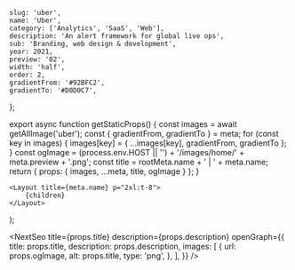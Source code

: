 
	slug: 'uber',
	name: 'Uber',
	category: ['Analytics', 'SaaS', 'Web'],
	description: 'An alert framework for global live ops',
	sub: 'Branding, web design & development',
	year: 2021,
	preview: '02',
	width: 'half',
	order: 2,
	gradientFrom: '#92BFC2',
	gradientTo: '#D0D0C7',
};

export async function getStaticProps() {
	const images = await getAllImage('uber');
	const { gradientFrom, gradientTo } = meta;
	for (const key in images) {
		images[key] = { ...images[key], gradientFrom, gradientTo };
	}
	const ogImage =
		(process.env.HOST || '') + '/images/home/' + meta.preview + '.png';
	const title = rootMeta.name + ' | ' + meta.name;
	return { props: { images, ...meta, title, ogImage } };
}

	<Layout title={meta.name} p="2xl:t-8">
		{children}
	</Layout>
);

<NextSeo
	title={props.title}
	description={props.description}
	openGraph={{
		title: props.title,
		description: props.description,
		images: [
			{
				url: props.ogImage,
				alt: props.title,
				type: 'png',
			},
		],
	}}
/>

<Title text="An alert framework for global live ops." sub="UberEats 2020" />

<FullWidth>
	<Image {...props.images['01']} />
</FullWidth>

<RegularWidth>
	<Paragraph>
		Terra is UberEats’ marketplace real-time monitoring tool used by global Live
		Ops to manage our global marketplace dynamics. When there is an imbalance in
		supply and demand (a sudden spike in demand, for example), ops teams can
		pull various levers that help balance the marketplace in real-time.
	</Paragraph>
</RegularWidth>

<RegularWidth>
	<Header>1 — The new feature</Header>
	<Image {...props.images['02']} />
	<Paragraph>
		We designed and developed a new activity and alert framework within Terra
		that gave UberEats Live Ops team timely alerts and full context of global
		marketplace dynamics. This new feature led to:
	</Paragraph>
</RegularWidth>

<RegularWidth>
	<div p="y-10" flex="~" justify="center">
		<div flex="~ col lg:row" gap="5">
			<div flex="~" gap="6">
				<div w="60px" h="60px">
					<Image {...props.images['arrow_up']} />
				</div>
				<li list="none" font="medium" m="b-3 lg:b-5" text="4xl lg:6xl">
					25%
				</li>
				<li list="none" opacity="50" text="lg:xl">
					Agents productivity
				</li>
			</div>
			<div flex="~" gap="6">
				<div w="60px" h="60px">
					<Image {...props.images['arrow_down']} />
				</div>
				<li list="none" font="medium" m="b-3 lg:b-5" text="4xl lg:6xl">
					15m
				</li>
				<li list="none" opacity="50" text="lg:xl">
					Alerts resolvement time
				</li>
			</div>
		</div>
	</div>
</RegularWidth>

<RegularWidth>
	<Header>2 — The challenge</Header>
	<Image {...props.images['03']} />
</RegularWidth>

<RegularWidth>
	<div
		flex="col"
		display="flex lg:grid"
		grid="cols-12"
		gap="10"
		p="y-10 lg:y-20"
		m="lg:b-5"
	>
		<div grid="lg:col-start-2 lg:col-span-4" text="xl" font="medium">
			<div m="lg:b-3">
				There was not a centralized place to view actions taken to manage the
				marketplace.
			</div>
			<div>
				Ops needed multiple tools to understand what was happening in the
				marketplace:
			</div>
		</div>
		<div grid="lg:col-start-7 lg:col-span-5">
			<div bg="white opacity-10" p="5" m="b-5" border="rounded-xl">
				<h3 m="b-3" font="bold">
					Gchat bot
				</h3>
				<p font="medium">
					Ops built a bot that share real-time alerts in Gchat. However, this
					chat does not give agents full context of the marketplace dynamics.
				</p>
			</div>
			<div bg="white opacity-10" p="5" m="b-5" border="rounded-xl">
				<h3 m="b-3" font="bold">
					Klaxon web app
				</h3>
				<p font="medium">
					Independent app that stores global marketplace real-time alerts, which
					does not provide any context about marketplace health.
				</p>
			</div>
			<div bg="white opacity-10" p="5" m="b-5" border="rounded-xl">
				<h3 m="b-3" font="bold">
					Ops activity query
				</h3>
				<p font="medium">
					Terra logs all actions taken and state of the market at the time.
					However, this is only available in a database that must be queried
					externally and on an ad hoc basis.
				</p>
			</div>
		</div>
	</div>
</RegularWidth>

<RegularWidth>
	<Image {...props.images['04']} />
</RegularWidth>

<RegularWidth>
	<Header>3 — User research</Header>
</RegularWidth>

<RegularWidth>
	<div
		m="b-10 lg:b-20"
		grid="lg:~ lg:cols-12"
		gap="lg:gap-5"
	>
		<div border="~ bc03 rounded-lg" p="5 lg:10" grid="lg:col-span-10 lg:col-start-2">
			<div p="b-10" flex="~ col lg:row" border="b bc03">
				<Image
					{...props.images['A01']}
					noRound
					border="rounded-full"
					className="w-32 h-32 mr-10 mb-4 lg:mb-0"
				/>
				<div m="lg:l-10">
					<h3 font="bold" m="b-4" text="2xl">Sam - Ops Manager</h3>
					<p font="medium" w="lg:w-7/12">
						Ensure consistent supply and demand across Eats marketplace through
						continuous analytical assessment and intervention. Manage a team of
						COEs.
					</p>
				</div>
			</div>
			<div className="flex pt-10 flex-col lg:flex-row">
				<div w="lg:6/12" p="lg:r-4">
					<h4 font="bold leading-5" m="b-4">Tasks & Responsibilities</h4>
					<ul text="sm" space="y-2">
						<li>• Use Terra once a week for reviewing and reportingpurposes</li>
						<li>
							• Help COE agents when serious issues arise, or when COE agents
							request to review their work
						</li>
						<li>• Run queries once a week to review COE performance</li>
					</ul>
				</div>
				<div w="lg:6/12" p="lg:l-4">
					<h4 font="bold leading-5" m="b-4">Core needs</h4>
					<ul text="sm" space="y-2">
						<li>
							• Comprehensive picture of Marketplace health and COEs’ actions.
							Data is real-time so historical metrics are crucial in his
							evaluation of team performance
						</li>
						<li>
							• Deeply care about COE agents responsiveness to alerts and the
							results of their actions
						</li>
					</ul>
				</div>
			</div>
		</div>
	</div>

    <div
    	m="!b-10 !lg:b-20"
    	grid="lg:~ lg:cols-12"
    	gap="lg:gap-5"
    >
    	<div border="~ bc03 rounded-lg" p="5 lg:10" grid="lg:col-span-10 lg:col-start-2">
    		<div p="b-10" flex="~ col lg:row" border="b bc03">
    			<Image
    				{...props.images['A02']}
    				noRound
    				border="rounded-full"
    				className="w-32 h-32 mr-10 mb-4 lg:mb-0"
    			/>
    			<div m="lg:l-10">
    				<h3 font="bold" m="b-4" text="2xl">Peter - Center of Excellence agent</h3>
    				<p font="medium" w="lg:w-7/12">
    					Monitor the Marketplace in real-time and resolve when problems
    					arise. If the problem is serious, escalate to Ops managers.
    				</p>
    			</div>
    		</div>
    		<div className="flex pt-10 flex-col lg:flex-row">
    			<div w="lg:6/12" p="lg:r-4">
    				<h4 font="bold leading-5" m="b-4">Tasks & Responsibilities</h4>
    				<ul text="sm" space="y-2">
    					<li>• Use Terra daily for marketplace monitoring</li>
    					<li>• Depending on level of autonomy, fix problems when they arise</li>
    					<li>• For serious issues, escalate to Ops Managers</li>
    				</ul>
    			</div>
    			<div w="lg:6/12" p="lg:l-4">
    				<h4 font="bold leading-5" m="b-4">Core needs</h4>
    				<ul text="sm" space="y-2">
    					<li>• Monitor the latest alerts in real-time</li>
    					<li>
    						• Avoid duplicated efforts by having insights into his team’s work
    						progress
    					</li>
    					<li>
    						• The ability to communicate to his team when special
    						circumstances happen that they decided to do something out of the
    						norm
    					</li>
    				</ul>
    			</div>
    		</div>
    	</div>
    </div>

</RegularWidth>

<RegularWidth>
	<Image {...props.images['05']} />
</RegularWidth>

<RegularWidth>
	<Header>4 — Setting goals</Header>
	<Image {...props.images['06']} />
	<Image {...props.images['07']} />
</RegularWidth>

<RegularWidth>
	<div flex="~" justify="center" p="t-10 lg:t-20">
		<div flex="~ col" gap="5">
			<div flex="~" items="center" gap="4 lg:10">
				<div w="10" h="10" min-w="10">
					<Image {...props.images['arrow_up']} />
				</div>
				<h3 font="medium" text="xl lg:4xl">
					User adoption: 7-day active users
				</h3>
			</div>
			<div flex="~" items="center" gap="4 lg:10">
				<div w="10" h="10" min-w="10">
					<Image {...props.images['arrow_down']} />
				</div>
				<h3 font="medium" text="xl lg:4xl">
					Time to alerts resolvement
				</h3>
			</div>
			<div flex="~" items="center" gap="4 lg:10">
				<div w="10" h="10" min-w="10">
					<Image {...props.images['arrow_up']} />
				</div>
				<h3 font="medium" text="xl lg:4xl">
					# of markets per agent
				</h3>
			</div>
			<div flex="~" items="center" gap="4 lg:10">
				<div w="10" h="10" min-w="10">
					<Image {...props.images['arrow_up']} />
				</div>
				<h3 font="medium" text="xl lg:4xl">
					# of markets per agent
				</h3>
			</div>
		</div>
	</div>
</RegularWidth>

<RegularWidth>
	<Header>5 — The solutions</Header>
	<Image {...props.images['08']} />
	<Caption>
		We streamlined the workflow by removing the dependency on Klaxon. This
		helped conslidate the number of steps because agents have full context of
		marketplace dynamics within Terra. Team communication is streamlined since
		agents have visibility over who works on which tasks.
	</Caption>
	<Image {...props.images['09']} />
	<Caption>
		Agents can filter alerts by locations, down to the country and region level.
	</Caption>
	<Image {...props.images['10']} />
	<Caption>
		Tapping on each row reveals full context of marketplace dynamics at that
		time. A graph helps ops understand how and why the alert was fired.
	</Caption>
	<Image {...props.images['11']} />
	<Caption>
		On Activity tab, Ops managers can monitor team performance at any time.
		There’s no need to run hours long query anymore. Terra highlights actions
		that go against AI’s recommendations to make it easier for managers to
		inspect special cases.
	</Caption>
	<Image {...props.images['12']} />
	<Caption>
		We added alerts to the historical chart to help ops managers understand the
		relationship between alerts and market conditions.
	</Caption>
</RegularWidth>
